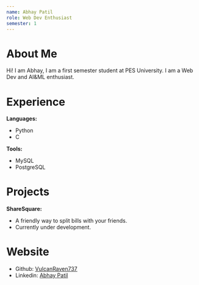 ```yaml
---
name: Abhay Patil
role: Web Dev Enthusiast
semester: 1
---
```


# About Me
Hi! I am Abhay, I am a first semester student at PES University. I am a Web Dev and AI&ML enthusiast. 

# Experience
**Languages:**
- Python
- C

**Tools:**
- MySQL
- PostgreSQL

# Projects
**ShareSquare:**
 - A friendly way to split bills with your friends. 
 - Currently under development.

# Website
* Github: [VulcanRaven737](https://github.com/VulcanRaven737)
* Linkedin: [Abhay Patil](https://www.linkedin.com/in/abhay-patil-35699927b/)

